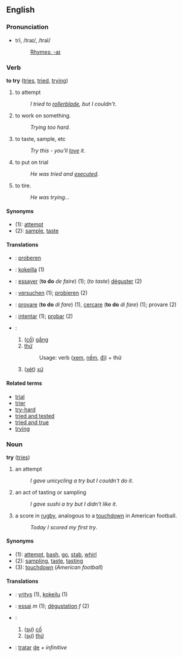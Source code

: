 ==English==
===Pronunciation===
*trī, /traɪ/, /traI/
*:[[Rhymes:English:-aɪ|Rhymes: -aɪ]]

===Verb===
'''to try''' ([[tries]], [[tried]], [[trying]])

# to attempt
#:''I tried to [[rollerblade]], but I couldn't''.
# to work on something.
#:''Trying too hard.''
# to taste, sample, etc
#:''Try this - you'll [[Love#Verb|love]] it''.
# to put on trial
#:''He was tried and [[execute]]d''.
# to tire.
#:''He was trying...''

====Synonyms====
*(1): [[attempt]]
*(2): [[sample]], [[taste]]

====Translations====
*{{nl}}: [[proberen]]
*{{fi}}: [[kokeilla]] (1)
*{{fr}}: [[essayer]] ('''to do''' ''de faire'') (1); (''to taste'') [[déguster]] (2)
*{{de}}: [[versuchen]] (1); [[probieren]] (2)
*{{it}}: [[provare]] ('''to do''' ''di fare'') (1), [[cercare]] ('''to do''' ''di fare'') (1); provare (2)
*{{es}}: [[intentar]] (1); [[probar]] (2)
*{{vi}}:
*#([[cố]]) [[cố gắng|gắng]]
*#[[thử]]
*#:Usage: verb ([[xem]], [[nếm]], [[đi]]) + thử
*#([[xét]]) [[xử]]

====Related terms====
*[[trial]]
*[[trier]]
*[[try-hard]]
*[[tried and tested]]
*[[tried and true]]
*[[trying]]

===Noun===
'''try''' ([[tries]])

# an attempt
#:''I gave unicycling a try but I couldn't do it''.
# an act of tasting or sampling
#:''I gave sushi a try but I didn't like it''.
# a score in [[rugby]], analogous to a [[touchdown]] in American football.
#:''Today I scored my first try''.

====Synonyms====
*(1): [[attempt]], [[bash]], [[go]], [[stab]], [[whirl]]
*(2): [[sampling]], [[taste]], [[tasting]]
*(3): [[touchdown]] (''American football'')

====Translations====
*{{fi}}: [[yritys]] (1), [[kokeilu]] (1)
*{{fr}}: [[essai]] ''m'' (1); [[dégustation]] ''f'' (2)
*{{vi}}:
*#([[sự]]) [[cố]]
*#([[sự]]) [[thử]]
*{{es}}: [[tratar]] [[de]] ''+ infinitive''